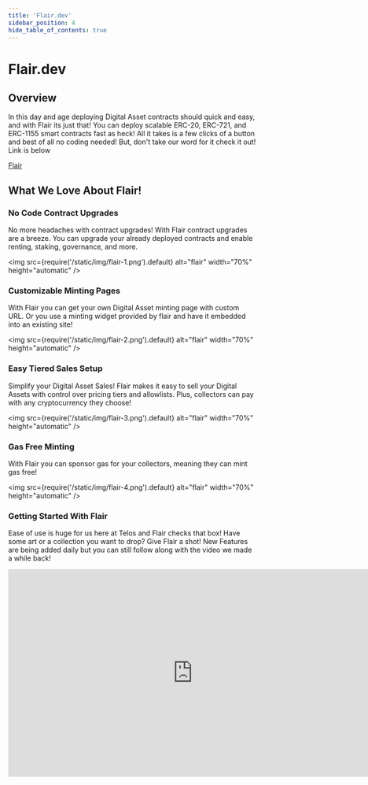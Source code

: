 ---
title: 'Flair.dev'
sidebar_position: 4
hide_table_of_contents: true
---

# Flair.dev

## Overview

In this day and age deploying Digital Asset contracts should quick and easy, and with Flair its just that! You can deploy scalable ERC-20, ERC-721, and ERC-1155 smart contracts fast as heck! All it takes is a few clicks of a button and best of all no coding needed!
But, don't take our word for it check it out! Link is below

[Flair](https://flair.dev/)

## What We Love About Flair!

### No Code Contract Upgrades

No more headaches with contract upgrades! With Flair contract upgrades are a breeze. You can upgrade your already deployed contracts and enable renting, staking, governance, and more.

<img
  src={require('/static/img/flair-1.png').default}
  alt="flair"
  width="70%"
  height="automatic"
/>

### Customizable Minting Pages

With Flair you can get your own Digital Asset minting page with custom URL. Or you use a minting widget provided by flair and have it embedded into an existing site!

<img
  src={require('/static/img/flair-2.png').default}
  alt="flair"
  width="70%"
  height="automatic"
/>

### Easy Tiered Sales Setup

Simplify your Digital Asset Sales! Flair makes it easy to sell your Digital Assets with control over pricing tiers and allowlists. Plus, collectors can pay with any cryptocurrency they choose!

<img
  src={require('/static/img/flair-3.png').default}
  alt="flair"
  width="70%"
  height="automatic"
/>

### Gas Free Minting

With Flair you can sponsor gas for your collectors, meaning they can mint gas free! 

<img
  src={require('/static/img/flair-4.png').default}
  alt="flair"
  width="70%"
  height="automatic"
/>

### Getting Started With Flair

Ease of use is huge for us here at Telos and Flair checks that box! Have some art or a collection you want to drop? Give Flair a shot! New Features are being added daily but you can still follow along with the video we made a while back!

<iframe width="750" height="422" src="https://www.youtube.com/embed/5ZLsaNjzOmU" title="How To Deploy an NFT Smart Contract &amp; Dapp With Flair" frameborder="0" allow="accelerometer; autoplay; clipboard-write; encrypted-media; gyroscope; picture-in-picture; web-share" allowfullscreen></iframe>
